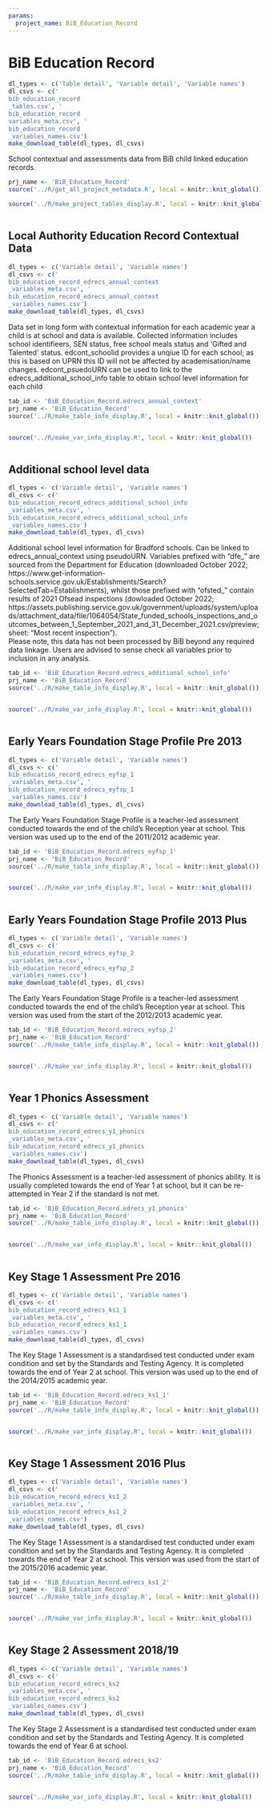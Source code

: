 ```yaml
---
params:
  project_name: BiB_Education_Record
---
```






# BiB Education Record {#bib_education_record}


```r
dl_types <- c('Table detail', 'Variable detail', 'Variable names')
dl_csvs <- c('
bib_education_record
_tables.csv', '
bib_education_record
variables_meta.csv', '
bib_education_record
_variables_names.csv')
make_download_table(dl_types, dl_csvs)
```



School contextual and assessments data from BiB child linked education records.



```r
prj_name <- 'BiB_Education_Record'
source('../R/get_all_project_metadata.R', local = knitr::knit_global())
```



```r
source('../R/make_project_tables_display.R', local = knitr::knit_global())
```



```r

```





## Local Authority Education Record Contextual Data {#bib_education_record_edrecs_annual_context}


```r
dl_types <- c('Variable detail', 'Variable names')
dl_csvs <- c('
bib_education_record_edrecs_annual_context
_variables_meta.csv', '
bib_education_record_edrecs_annual_context
_variables_names.csv')
make_download_table(dl_types, dl_csvs)
```



Data set in long form with contextual information for each academic year a child is at school and data is available. Collected information includes school identifieers, SEN status, free school meals status and 'Gifted and Talented' status. edcont_schoolid provides a unqiue ID for each school; as this is based on UPRN this ID will not be affected by academisation/name changes. edcont_psuedoURN can be used to link to the edrecs_additional_school_info table to obtain school level information  for each child



```r
tab_id <- 'BiB_Education_Record.edrecs_annual_context'
prj_name <- 'BiB_Education_Record'
source('../R/make_table_info_display.R', local = knitr::knit_global())
```



```r

```



```r
source('../R/make_var_info_display.R', local = knitr::knit_global())
```



```r

```





## Additional school level data {#bib_education_record_edrecs_additional_school_info}


```r
dl_types <- c('Variable detail', 'Variable names')
dl_csvs <- c('
bib_education_record_edrecs_additional_school_info
_variables_meta.csv', '
bib_education_record_edrecs_additional_school_info
_variables_names.csv')
make_download_table(dl_types, dl_csvs)
```



Additional school level information for Bradford schools. Can be linked to edrecs_annual_context using pseudoURN. Variables prefixed with "dfe_" are sourced from the Department for Education (downloaded October 2022; https://www.get-information-schools.service.gov.uk/Establishments/Search?SelectedTab=Establishments), whilst those prefixed with "ofsted_" contain results of 2021 Ofsead inspections (dowloaded October 2022; https://assets.publishing.service.gov.uk/government/uploads/system/uploads/attachment_data/file/1064054/State_funded_schools_inspections_and_outcomes_between_1_September_2021_and_31_December_2021.csv/preview; sheet: "Most recent inspection"). <br> Please note, this data has not been processed by BiB beyond any required data linkage. Users are advised to sense check all variables prior to inclusion in any analysis.



```r
tab_id <- 'BiB_Education_Record.edrecs_additional_school_info'
prj_name <- 'BiB_Education_Record'
source('../R/make_table_info_display.R', local = knitr::knit_global())
```



```r

```



```r
source('../R/make_var_info_display.R', local = knitr::knit_global())
```



```r

```





## Early Years Foundation Stage Profile Pre 2013 {#bib_education_record_edrecs_eyfsp_1}


```r
dl_types <- c('Variable detail', 'Variable names')
dl_csvs <- c('
bib_education_record_edrecs_eyfsp_1
_variables_meta.csv', '
bib_education_record_edrecs_eyfsp_1
_variables_names.csv')
make_download_table(dl_types, dl_csvs)
```



The Early Years Foundation Stage Profile is a teacher-led assessment conducted towards the end of the child's Reception year at school. This version was used up to the end of the 2011/2012 academic year.



```r
tab_id <- 'BiB_Education_Record.edrecs_eyfsp_1'
prj_name <- 'BiB_Education_Record'
source('../R/make_table_info_display.R', local = knitr::knit_global())
```



```r

```



```r
source('../R/make_var_info_display.R', local = knitr::knit_global())
```



```r

```





## Early Years Foundation Stage Profile 2013 Plus {#bib_education_record_edrecs_eyfsp_2}


```r
dl_types <- c('Variable detail', 'Variable names')
dl_csvs <- c('
bib_education_record_edrecs_eyfsp_2
_variables_meta.csv', '
bib_education_record_edrecs_eyfsp_2
_variables_names.csv')
make_download_table(dl_types, dl_csvs)
```



The Early Years Foundation Stage Profile is a teacher-led assessment conducted towards the end of the child's Reception year at school. This version was used from the start of the 2012/2013 academic year.



```r
tab_id <- 'BiB_Education_Record.edrecs_eyfsp_2'
prj_name <- 'BiB_Education_Record'
source('../R/make_table_info_display.R', local = knitr::knit_global())
```



```r

```



```r
source('../R/make_var_info_display.R', local = knitr::knit_global())
```



```r

```





## Year 1 Phonics Assessment {#bib_education_record_edrecs_y1_phonics}


```r
dl_types <- c('Variable detail', 'Variable names')
dl_csvs <- c('
bib_education_record_edrecs_y1_phonics
_variables_meta.csv', '
bib_education_record_edrecs_y1_phonics
_variables_names.csv')
make_download_table(dl_types, dl_csvs)
```



The Phonics Assessment is a teacher-led assessment of phonics ability. It is usually completed towards the end of Year 1 at school, but it can be re-attempted in Year 2 if the standard is not met.



```r
tab_id <- 'BiB_Education_Record.edrecs_y1_phonics'
prj_name <- 'BiB_Education_Record'
source('../R/make_table_info_display.R', local = knitr::knit_global())
```



```r

```



```r
source('../R/make_var_info_display.R', local = knitr::knit_global())
```



```r

```





## Key Stage 1 Assessment Pre 2016 {#bib_education_record_edrecs_ks1_1}


```r
dl_types <- c('Variable detail', 'Variable names')
dl_csvs <- c('
bib_education_record_edrecs_ks1_1
_variables_meta.csv', '
bib_education_record_edrecs_ks1_1
_variables_names.csv')
make_download_table(dl_types, dl_csvs)
```



The Key Stage 1 Assessment is a standardised test conducted under exam condition and set by the Standards and Testing Agency. It is completed towards the end of Year 2 at school. This version was used up to the end of the 2014/2015 academic year.



```r
tab_id <- 'BiB_Education_Record.edrecs_ks1_1'
prj_name <- 'BiB_Education_Record'
source('../R/make_table_info_display.R', local = knitr::knit_global())
```



```r

```



```r
source('../R/make_var_info_display.R', local = knitr::knit_global())
```



```r

```





## Key Stage 1 Assessment 2016 Plus {#bib_education_record_edrecs_ks1_2}


```r
dl_types <- c('Variable detail', 'Variable names')
dl_csvs <- c('
bib_education_record_edrecs_ks1_2
_variables_meta.csv', '
bib_education_record_edrecs_ks1_2
_variables_names.csv')
make_download_table(dl_types, dl_csvs)
```



The Key Stage 1 Assessment is a standardised test conducted under exam condition and set by the Standards and Testing Agency. It is completed towards the end of Year 2 at school. This version was used from the start of the 2015/2016 academic year.



```r
tab_id <- 'BiB_Education_Record.edrecs_ks1_2'
prj_name <- 'BiB_Education_Record'
source('../R/make_table_info_display.R', local = knitr::knit_global())
```



```r

```



```r
source('../R/make_var_info_display.R', local = knitr::knit_global())
```



```r

```





## Key Stage 2 Assessment 2018/19 {#bib_education_record_edrecs_ks2}


```r
dl_types <- c('Variable detail', 'Variable names')
dl_csvs <- c('
bib_education_record_edrecs_ks2
_variables_meta.csv', '
bib_education_record_edrecs_ks2
_variables_names.csv')
make_download_table(dl_types, dl_csvs)
```



The Key Stage 2 Assessment is a standardised test conducted under exam condition and set by the Standards and Testing Agency. It is completed towards the end of Year 6 at school.



```r
tab_id <- 'BiB_Education_Record.edrecs_ks2'
prj_name <- 'BiB_Education_Record'
source('../R/make_table_info_display.R', local = knitr::knit_global())
```



```r

```



```r
source('../R/make_var_info_display.R', local = knitr::knit_global())
```



```r

```



